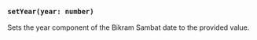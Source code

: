 ### `setYear(year: number)`

Sets the year component of the Bikram Sambat date to the provided value.
